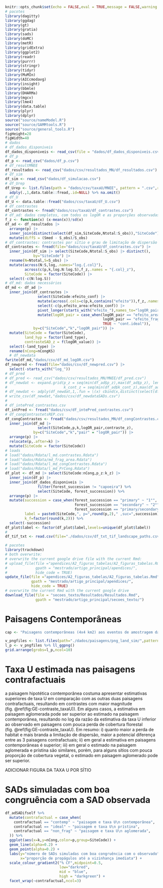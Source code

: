 
```r
knitr::opts_chunk$set(echo = FALSE,eval = TRUE,message = FALSE,warning = FALSE,cache=TRUE)
# pacotes
library(dagitty)
library(ggdag)
library(gt)
library(gratia)
library(sads)
library(doMC)
library(metR)
library(gridExtra)
library(ggplot2)
library(readr)
library(purrr)
library(stringr)
library(tidyr)
library(MuMIn)
library(AICcmodavg)
library(insight)
library(bbmle)
library(DHARMa)
library(mgcv)
library(lme4)
library(data.table)
library(plyr)
library(dplyr)
source("source/nameModel.R")
source("source/GAMMtools.R")
source("source/general_tools.R")
figHeight=28
figWidth=40
# dados
# df_dados_disponiveis
df_dados_disponiveis <- read_csv(file = "dados/df_dados_disponiveis.csv")
# df_p
df_p <- read_csv("dados/df_p.csv")
# df_resultMNEE
df_resultados <- read_csv("dados/csv/resultados_MN/df_resultados.csv")
# df_sim
df_sim <- read_csv("dados/df_simulacao.csv")
# df_Urep
df_Urep <- list.files(path = "dados/csv/taxaU/MNEE", pattern = ".csv",recursive = T,full.names = T) %>%  
  adply(.,1,data.table::fread,.id=NULL) %>% na.omit()
# df_U
df_U <- data.table::fread("dados/csv/taxaU/df_U.csv")
# df_contrastes
df_contrastes <- fread("dados/csv/taxaU/df_contrastes.csv")
# df_ad: dados completos, com todos os logOR e as proporções observadas para os 3 e as preditoras
f_z <- function(x) (x-mean(x))/sd(x)
df_ad <- df_resultados |>
  arrange(p) |> 
  inner_join(distinct(select(df_sim,SiteCode,Ntotal:S_obs)),"SiteCode") |> 
  mutate(diffS = (Smed - S_obs)/S_obs)
# df_contrastes: contrastes por sítio e grau de limitação de dispersão
df_contrastes <- fread(file="dados/csv/taxaU/df_contrastes.csv") |> 
  inner_join(df_sim |> select(SiteCode,Ntotal:S_obs) |> distinct(),
             by="SiteCode") |> 
  rename(N=Ntotal,S=S_obs) |> 
  mutate(across(N:S,log,.names="log.{.col}"),
         across(c(p,k,log.N:log.S),f_z,.names = "{.col}_z"),
         SiteCode = factor(SiteCode)) |> 
  select(-c(N:log.S))
# df_md: dados necessários 
df_md <- df_ad |> 
  inner_join(df_contrastes |> 
               select(SiteCode:efeito_conf) |> 
               mutate(across(.cols=c(p,k,contains("efeito")),f_z,.names="{.col}_z")) |> 
               select(-c(p,efeito_area:efeito_conf)) |> 
               pivot_longer(starts_with("efeito_"),names_to="logOR_pair",values_to="contraste_z") |> 
               mutate(logOR_pair = case_when(logOR_pair == "efeito_area_z" ~ "non_frag.ideal",
                                             logOR_pair == "efeito_frag_z" ~ "cont.non_frag",
                                             TRUE ~ "cont.ideal")),
             by=c("SiteCode","k","logOR_pair")) |> 
  mutate(SiteCode = factor(SiteCode),
         land_hyp = factor(land_type),
         contrasteSAD_z = f(logOR_value)) |> 
  select(-land_type) |> 
  rename(nCong=nCongKS)
  # df_newdata
fwrite(df_md,"dados/csv/df_md_logOR.csv")
df_newpred <- fread(file="dados/csv/df_newpred.csv") |> 
  select(-starts_with("log_"))
# df_pred
# df_pred <- read_csv("dados/csv/resultados_MN/MNEE/df_pred.csv")
# df_newdat <- expand.grid(p_z = seq(min(df_ad$p_z),max(df_ad$p_z), length=150),
#                          k_cont_z = seq(min(df_ad$k_cont_z),max(df_ad$k_cont_z), length=150))
# df_newdat <- adply(df_newdat,1,.fun = \(x) cbind(x,distinct(select(df_ad,SiteCode,log_S_obs_z,log_Ntotal_z))))
# write_csv(df_newdat,"dados/csv/df_newdataSADs.csv")
#
# df_intePred_contrastes.csv
df_intPred <- fread("dados/csv/df_intePred_contrastes.csv")
# df_congContrastetsREP.cvs
df_congContrastes <- fread("dados/csv/resultados_MN/df_congContrastes.csv") |> 
  inner_join(df_md |> 
               select(SiteCode,p,k,logOR_pair,contraste_z),
             by=c("SiteCode","k","pair" = "logOR_pair")) |> 
  arrange(p) |> 
  relocate(p,.after=k) |> 
  mutate(SiteCode = factor(SiteCode))
# loads
# load("dados/Rdata/l_md.contrastes.Rdata")
# load("dados/Rdata/md_frag_area.Rdata")
# load("dados/Rdata/l_md_congContrastes.Rdata")
# load("dados/Rdata/l_md_PrCong.Rdata")
df_plot <- df_md |> select(SiteCode:nCong,p_z:k_z) |> 
  inner_join(df_p) |> 
  inner_join(df_dados_disponiveis |> 
               filter(forest_succession != "capoeira") %>% 
               select(SiteCode, forest_succession)) %>% 
  arrange(p) |> 
  mutate(succession = case_when(forest_succession == "primary" ~ "1°",
                                forest_succession == "secondary" ~ "2°",
                                forest_succession == "primary/secondary" ~ "1.5°"),
         label = paste0(SiteCode,", p=",round(p,2)," ,suc=",succession),
         k_f=factor(round(k,2))) %>% 
  select(-succession)
df_plot$label <- factor(df_plot$label,levels=unique(df_plot$label))
#
df_tif_txt <- read.csv(file="./dados/csv/df_txt_tif_landscape_paths.csv")
```

```r
# pacotes
library(trackdown)
# both overwrite: 
# overwrite the current google drive file with the current Rmd:
# upload_file(file ="apendices/A2_figuras_tabelas/A2_figuras_tabelas.Rmd",
#             gpath = "mestrado/artigo_principal/apendices/",
#             hide_code = TRUE)
update_file(file ="apendices/A2_figuras_tabelas/A2_figuras_tabelas.Rmd",
            gpath = "mestrado/artigo_principal/apendices/",
            hide_code = TRUE)
# overwrite the current Rmd with the current google drive 
download_file(file = "secoes_texto/Resultados/Resultados.Rmd",
              gpath = "mestrado/artigo_principal/secoes_texto/")
```

# Paisagens Contemporâneas

```r
cap <- "Paisagens contemporâneas (4x4 km2) aos eventos de amostragem da SAD na área amostrada. Mapas de cobertura da coleção 6 do mapbiomas."
```
```r
v_pngfiles <- list.files(path="./dados/paisagens/png_land_sim/",pattern=".png",full.names = TRUE)
l_p <- v_pngfiles %>% ll_ggpng()
grid.arrange(grobs=l_p,ncol=10)
```


# Taxa U estimada nas paisagens contrafactuais

a paisagem hipotética contemporânea costuma apresentar estimativas superiores de taxa U em comparação com as outras duas paisagens contrafactuais, resultando em contrastes com maior magnitude (fig. \@ref(fig:GE-contraste_taxaU)). Em alguns casos, a estimativa em paisagem aglomerada pode ser superior ao estimado na paisagem contemporânea, resultando no log da razão da estimativa da taxa U inferior ao observado em paisagens com pouca perda de cobertura florestal (fig. \@ref(fig:GE-contraste_taxaU). Em resumo: i) quanto maior a perda de habitat e mais branda a limitação de dispersão, maior a potencial diferença entre as 3 paisagens contrafactuais; ii) em geral a estimativa em paisagens contemporâneas é superior; iii) em geral o estimado na paisagem aglomerada e prístina são similares, porém, para alguns sítios com pouca proporção de cobertura vegetal, o estimado em paisagem aglomerado pode ser superior. 

ADICIONAR FIGURA DA TAXA U POR SÍTIO

# SADs simuladas com boa congruência com a SAD observada


```r
df_adSADifself %>% 
  mutate(contrafactual = case_when(
    contrafactual == "contemp" ~ "paisagem e taxa U\n contemporânea",
    contrafactual == "ideal" ~ "paisagem e taxa U\n prístina",
    contrafactual == "non_frag" ~ "paisagem e taxa U\n aglomerada",
  )) %>% 
  ggplot(aes(x=k,y=nCong,color=p,group=SiteCode)) +
  geom_line(alpha=0.2) +
  geom_point(alpha=0.2) +
  labs(y="número de SADs simuladas com boa congruência com o observado",
       x="proporção de propágulos até a vizinhança imediata") +
  scale_colour_gradient2("% CF",midpoint=0.5,
                         low="darkred",
                         mid = "blue",
                         high = "darkgreen") +
  facet_wrap(~contrafactual,ncol=3)
```
